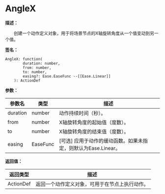 
# AngleX

**描述：**

&emsp;&emsp;创建一个动作定义对象，用于将场景节点的X轴旋转角度从一个值变动到另一个值。

**签名：**
```tl
AngleX: function(
		duration: number,
		from: number,
		to: number,
		easing?: Ease.EaseFunc --[[Ease.Linear]]
	): ActionDef
```

**参数：**

| 参数名 | 类型 | 描述 |
| --- | --- | --- |
| duration | number | 动作持续时间（秒）。 |
| from | number | X轴旋转角度的起始值（度数）。 |
| to | number | X轴旋转角度的结束值（度数）。 |
| easing | EaseFunc | [可选] 应用于动作的缓动函数。如果未指定，则默认为Ease.Linear。 |

**返回值：**

| 返回类型 | 描述 |
| --- | --- |
| ActionDef | 返回一个动作定义对象，可用于在节点上执行动作。 |